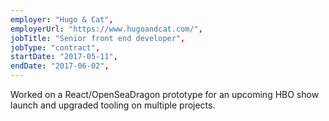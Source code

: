 ```yaml
---
employer: "Hugo & Cat",
employerUrl: "https://www.hugoandcat.com/",
jobTitle: "Senior front end developer",
jobType: "contract",
startDate: "2017-05-11",
endDate: "2017-06-02",
---
```


Worked on a React/OpenSeaDragon prototype for an upcoming HBO show launch and upgraded tooling on multiple projects.
